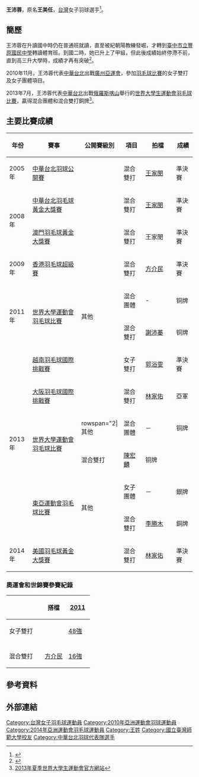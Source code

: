 {{noteTA|G1=Badminton}}
{{Infobox 羽球選手
| playername              = 王沛蓉
| image                   = 
| birth_name              = 
| date_of_birth           = {{birth_date_and_age|1985|1|17}}<ref name="仁川亞運">{{cite web|title=Profile - WANG Pei Rong|url=https://www.incheon2014ag.org/Sports/Biographies/Athletes_Profile/?ParticCode=5113009&lang=en|publisher=2014年仁川亞運會官方網站|access-date=2014-09-18|archive-date=2020-12-09|archive-url=https://web.archive.org/web/20201209004049/https://www.incheon2014ag.org/Sports/Biographies/Athletes_Profile/?ParticCode=5113009&lang=en|dead-url=yes}}{{en}}</ref>
| place_of_birth          = 
| height                  = {{height|m=1.67}}<ref name="仁川亞運"/>
| weight                  = {{weight|kg=65}}<ref name="仁川亞運"/>
| event                   = 女子雙打、混合雙打
| country                 = {{ROC}}
| years_active            = 
| handedness              = 
| coach                   = 
| highest_ranking         = 第17位（混雙）
| date_of_highest_ranking = 2010年<ref name="highest-ranking">[http://bwfcontent.tournamentsoftware.com/ranking/player.aspx?id=2437&player=109288 BWF World Ranking - Ranking progress of WANG Pei Rong (52997)] {{Wayback|url=http://bwfcontent.tournamentsoftware.com/ranking/player.aspx?id=2437&player=109288 |date=20210106062813 }}{{en}}</ref>
| current_ranking         = 第30位（女雙-[[謝沛蓁|謝沛蓁]]）<br/>第79位（混雙-[[方介民|方介民]]）
| date_of_current_ranking = 2011年第28週 <ref>[http://bwfcontent.tournamentsoftware.com/ranking/category.aspx?id=2437&category=475 BWF World Ranking (2011-28) - Women's doubles] {{Wayback|url=http://bwfcontent.tournamentsoftware.com/ranking/category.aspx?id=2437&category=475 |date=20210106062755 }}{{en}}</ref><ref>[http://bwfcontent.tournamentsoftware.com/ranking/category.aspx?id=2437&category=476 BWF World Ranking (2011-28) - Mixed doubles] {{Wayback|url=http://bwfcontent.tournamentsoftware.com/ranking/category.aspx?id=2437&category=476 |date=20210106062754 }}{{en}}</ref>
| played                  = 32勝–35負（女雙）<br/>31勝–30負（混雙）
| titles                  = 
| bwf_profile             = A8AAF8AF-37BF-4878-94F6-77CC00C10C76
| bwf_id                  = 52997
| updated                 = 2013年9月3日
}}
{{MedalTableTop|width=286px}}
{{MedalCountry|{{TPE}}}}
{{MedalSport|女子[[羽毛球|羽毛球]]}}
{{MedalCompetition|[[夏季世界大學生運動會|夏季世界大學生運動會]]}}
{{MedalBronze | [[2011年世界大學生夏季運動會|2011年 深圳]] | [[2011年夏季世界大學生運動會羽球比賽|混合團體]] }}
{{MedalBronze | [[2011年世界大學生夏季運動會|2011年 深圳]] | [[2011年夏季世界大學生運動會羽球比賽|女子雙打]] }}
{{MedalBronze | [[2013年夏季世界大學生運動會|2013年 喀山]] | [[2013年夏季世界大學生運動會羽球比賽|混合團體]] }}
{{MedalBronze | [[2013年夏季世界大學生運動會|2013年 喀山]] | [[2013年夏季世界大學生運動會羽球比賽|混合雙打]] }}
{{MedalCompetition | [[東亞運動會|東亞運動會]]}}
{{MedalSilver| [[2009年東亞運動會|2009年 香港]] | [[2009年東亞運動會羽毛球比賽|女子團體]] }}
{{MedalBronze| [[2009年東亞運動會|2009年 香港]] | [[2009年東亞運動會羽毛球比賽|女子雙打]] }}
{{MedalSilver| [[2013年東亞運動會|2013年 天津]] | [[2013年東亞運動會羽毛球比賽|女子團體]] }}
{{MedalBronze| [[2013年東亞運動會|2013年 天津]] | [[2013年東亞運動會羽毛球比賽|混合雙打]] }}
{{MedalCompetition | [[中華民國全國運動會|中華民國全國運動會]]}}
{{MedalCountry|{{flagicon|ROC}} [[臺北縣|臺北縣]]}}
{{MedalBronze| [[中華民國94年全國運動會|2005年 雲林]] | [[中華民國94年全國運動會羽球比賽|女子雙打]] }}
{{MedalCountry|{{flagicon|ROC}} [[新北市|新北市]]}}
{{MedalBronze| [[中華民國102年全國運動會|2013年 臺北]] | [[中華民國102年全國運動會羽球比賽|混合雙打]] }}
{{MedalGold  | [[中華民國104年全國運動會|2015年 高雄]] | [[中華民國104年全國運動會羽球比賽|混合雙打]] }}
{{MedalBottom}}
{{世大運獎牌記錄
|項目=羽球
|a1=2011
|b1=3
|c1=混合團體
|a2=2011
|b2=3
|c2=女子雙打
|a3=2013
|b3=3
|c3=混合團體
|a4=2013
|b4=3
|c4=混合雙打
}}
'''王沛蓉'''{{BD|1985年|1月17日||}}，原名'''王美任'''，[[台灣|台灣]]女子羽球選手<ref>{{cite news|title=世大羽無壓力應戰 中華爆冷關鍵|url=http://tw.sports.yahoo.com/article/aurl/d/a/100909/36/5ohu.html|newspaper=雅虎|date=2010-09-09}}{{dead link|date=2018年1月 |bot=InternetArchiveBot |fix-attempted=yes }}</ref>。

==簡歷==
王沛蓉在升讀國中時仍在普通班就讀，直至被紀朝陽教練發崛，才轉到[[臺中市立豐原國民中學|臺中市立豐原國民中學]]轉讀體育班。到國二時，她已升上了甲組，但此後成績始終停滯不前，直到高三升大學時，成績才再有突破<ref>{{cite news|title=羽球選手王沛蓉 放眼2012倫敦奧運|url=http://pr.ntnu.edu.tw/news2.php?no=4213|newspaper=國立臺灣師範大學《師大新聞》|date=2009-04-24}}{{dead link|date=2018年1月 |bot=InternetArchiveBot |fix-attempted=yes }}</ref>。

2010年11月，王沛蓉代表[[2010年亞洲運動會中華台北代表團|中華台北]]出戰[[廣州|廣州]][[2010年亞洲運動會|亞運會]]，參加[[2010年亞洲運動會羽毛球比賽|羽毛球比賽]]的女子雙打及女子團體項目。

2013年7月，王沛蓉代表[[2013年夏季世界大學生運動會中華台北代表團|中華台北]]出戰[[俄羅斯|俄羅斯]][[喀山|喀山]]舉行的[[2013年夏季世界大學生運動會|世界大學生運動會]][[2013年夏季世界大學生運動會羽球比賽|羽毛球比賽]]，贏得混合團體和混合雙打銅牌<ref name="世大運">[http://kazan2013.ru/hide/ru/-240/Participant/ParticipantInfo/5fa4b78e-f4c6-4055-b4d4-2c3fa0dd4310 2013年夏季世界大學生運動會官方網站]{{dead link|date=2018年1月 |bot=InternetArchiveBot |fix-attempted=yes }}{{ru}}</ref>。

==主要比賽成績==
{| class=wikitable style="text-align:center; font-size:small;" 
!width="50"|年份
!width="180"|賽事
!width="80"|公開賽級別
!width="60"|項目
!width="100"|拍檔
!width="50"|成績
|-
!rowspan="1"|2005年
|[[2005年中華台北羽球公開賽|中華台北羽球公開賽]]
|
|混合雙打
|[[王家閔|王家閔]]
|bgcolor="#b8860b"|準決賽
|-
!rowspan="2"|2008年
|[[2008年中華台北羽球公開賽|中華台北羽毛球黃金大獎賽]]
|{{BWFGPG}}
|混合雙打
|[[王家閔|王家閔]]
|bgcolor="#b8860b"|準決賽
|-
|[[2008年澳門羽毛球格蘭披治黃金大獎賽|澳門羽毛球黃金大獎賽]]
|{{BWFGPG}}
|混合雙打
|王家閔
|bgcolor="#b8860b"|準決賽
|-
!rowspan="1"|2009年
|[[2009年香港羽毛球超級賽|香港羽毛球超級賽]]
|{{BWFSS}}
|混合雙打
|[[方介民|方介民]]
|bgcolor="#b8860b"|準決賽
|-
!rowspan="2"|2011年
|rowspan="2"|[[2011年夏季世界大學運動會羽球比賽|世界大學運動會羽毛球比賽]]
|rowspan="2"|其他
|混合團體
| -
|bgcolor="#b8860b"|铜牌
|-
|混合雙打
|[[謝沛蓁|謝沛蓁]]
|bgcolor="#b8860b"|铜牌
|-
!rowspan="6"|2013年
|[[2013年越南羽毛球國際挑戰賽|越南羽毛球國際挑戰賽]]
|{{BWFIC}}
|女子雙打
|[[郭浴雯|郭浴雯]]
|bgcolor="#b8860b"|準決賽
|-
|[[2013年大阪羽毛球國際挑戰賽|大阪羽毛球國際挑戰賽]]
|{{BWFIC}}
|混合雙打
|[[林家佑|林家佑]]
|bgcolor="silver"|亞軍
|-
|rowspan="2"|[[2013年夏季世界大學運動會羽球比賽|世界大學運動會羽毛球比賽]]
|rowspan="2|其他
|混合團體
|－
|bgcolor="#b8860b"|铜牌
|-
|混合雙打
|[[陳宏麟|陳宏麟]]
|bgcolor="#b8860b"|铜牌
|-
|rowspan="2"|[[2013年東亞運動會羽毛球比賽|東亞運動會羽毛球比賽]]
|rowspan="2"|其他
|女子團體
|－
|bgcolor="silver"|銀牌
|-
|混合雙打
|[[李勝木|李勝木]]
|bgcolor="#b8860b"|銅牌
|-
!rowspan="1"|2014年
|[[2014年美國羽毛球黃金大獎賽|美國羽毛球黃金大獎賽]]
|{{BWFGPG}}
|混合雙打
|[[林家佑|林家佑]]
|bgcolor="#b8860b"|準決賽
|}
{{BWF賽事級別索引}}

===奧運會和世錦賽參賽紀錄===
{| class=wikitable style="text-align:center; font-size:small;" 
!
!搭檔
!width="50"|[[2011年世界羽毛球錦標賽|2011]]
|-
!width="80"|女子雙打
|align="left"|{{nowrap|[[謝沛蓁|謝沛蓁]]}}
|[[2011年世界羽毛球錦標賽女子雙打項目|48強]]
|-
|
|-
!width="80"|混合雙打
|align="left"|[[方介民|方介民]]
|[[2011年世界羽毛球錦標賽混合雙打項目|16強]]
|}

== 參考資料 ==
{{Reflist}}

== 外部連結 ==

{{DEFAULTSORT:WANG Pei Rong}}

[[Category:台灣女子羽毛球運動員|Category:台灣女子羽毛球運動員]]
[[Category:2010年亞洲運動會羽球運動員|Category:2010年亞洲運動會羽球運動員]]
[[Category:2014年亞洲運動會羽毛球運動員|Category:2014年亞洲運動會羽毛球運動員]]
[[Category:王姓|Category:王姓]]
[[Category:國立臺灣師範大學校友|Category:國立臺灣師範大學校友]]
[[Category:中華台北羽球代表隊選手|Category:中華台北羽球代表隊選手]]
